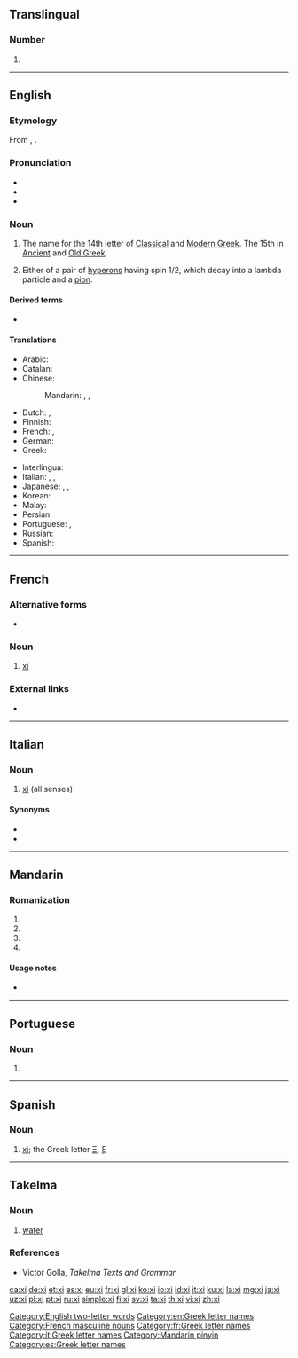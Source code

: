 {{also|Ⅺ|ⅺ|XI|xí|xì|xǐ|xī|xị|χι|xi'}}
==Translingual==

===Number===
{{mul-number}}

# {{alternative case form of|XI|lang=mul}}

----

==English==
{{letter_disp2|nu|[[image:Greek_uc_xi.png|50px]][[image:Greek_lc_xi.png|30px]]|omicron|ξεῖ|Ξ|ξ}}

===Etymology===
From {{etyl|grc|en}} {{l|grc|ξεῖ}}, {{l|grc|ξῖ}}.

===Pronunciation===
* {{IPA|/ksaɪ/|/zaɪ/|/saɪ/|/ksiː/|lang=en}}
* {{audio|en-us-xi.ogg|Audio (US)|lang=en}}
* {{rhymes|aɪ|lang=en}}

===Noun===
{{en-noun}}

# The name for the 14th letter of [[Classical Greek|Classical]] and [[Modern Greek]]. The 15th in [[Ancient Greek|Ancient]] and [[Old Greek]].
# {{lb|en|particle}} Either of a pair of [[hyperons]] having spin 1/2, which decay into a lambda particle and a [[pion]].

====Derived terms====
* {{l|en|xi baryon}}

====Translations====
{{trans-top|Greek letter}}
* Arabic: {{t|ar|كْسِي|m}}
* Catalan: {{t+|ca|ksi|f}}
* Chinese:
*: Mandarin: {{t+|cmn|克西|tr=kèxī|sc=Hani}}, {{t|cmn|克希|tr=kèxī|sc=Hani}}, {{t+|cmn|可塞|tr=kěsài|sc=Hani}}
* Dutch: {{t|nl|xi|m|f}}, {{t|nl|ksi|m|f}}
* Finnish: {{t+|fi|ksii}}
* French: {{t+|fr|xi|m}}, {{t+|fr|ksi|m}}
* German: {{t+|de|Xi|n}}
* Greek: {{t+|el|ξι|n}}
{{trans-mid}}
* Interlingua: {{t|ia|xi}}
* Italian: {{t+|it|xi|m|f}}, {{t|it|csi|m|f}}, {{t|it|ksi|m|f}}
* Japanese: {{t|ja|グザイ|tr=guzai|sc=Jpan}}, {{t|ja|クサイ|tr=kusai|sc=Jpan}}, {{t|ja|クスィー|tr=kusī|sc=Jpan}}
* Korean: {{t+|ko|크시|sc=Kore}}
* Malay: {{t|ms|xi}}
* Persian: {{t+|fa|کسی|tr=ksi|sc=fa-Arab}}
* Portuguese: {{t+|pt|xi|m}}, {{t+|pt|csi|m}}
* Russian: {{t|ru|кси|n}}
* Spanish: {{t+|es|xi|f}}
{{trans-bottom}}

[[Category:English two-letter words]]
[[Category:en:Greek letter names]]

----

==French==

===Alternative forms===
* {{l|fr|ksi}}

===Noun===
{{fr-noun|m|xi|xis}}

# [[xi#English|xi]] {{gloss|Greek letter}}

===External links===
* {{R:TLFi}}

[[Category:French masculine nouns]]
[[Category:fr:Greek letter names]]

----

==Italian==

===Noun===
{{head|it|noun|g=m|g2=f|invariable}}

# [[#English|xi]] (all senses)

====Synonyms====
* {{l|it|csi}}
* {{l|it|ksi}}

[[Category:it:Greek letter names]]

----

==Mandarin==

===Romanization===
{{head|cmn|pinyin}}

# {{nonstandard spelling of|lang=cmn|sc=Latn|xī}}
# {{nonstandard spelling of|lang=cmn|sc=Latn|xí}}
# {{nonstandard spelling of|lang=cmn|sc=Latn|xǐ}}
# {{nonstandard spelling of|lang=cmn|sc=Latn|xì}}

====Usage notes====
* {{cmn-toneless-note}}

[[Category:Mandarin pinyin]]

----

==Portuguese==

===Noun===
{{pt-noun|m}}

# {{alternative spelling of|csi|lang=pt}}

----

==Spanish==

===Noun===
{{es-noun|f|xíes}}

# [[#English|xi]]; the Greek letter [[Ξ]], [[ξ]]

[[Category:es:Greek letter names]]

----

==Takelma==

===Noun===
{{head|tkm|noun}}

# [[water]]

===References===
* Victor Golla, ''Takelma Texts and Grammar''

[[ca:xi]]
[[de:xi]]
[[et:xi]]
[[es:xi]]
[[eu:xi]]
[[fr:xi]]
[[gl:xi]]
[[ko:xi]]
[[io:xi]]
[[id:xi]]
[[it:xi]]
[[ku:xi]]
[[la:xi]]
[[mg:xi]]
[[ja:xi]]
[[uz:xi]]
[[pl:xi]]
[[pt:xi]]
[[ru:xi]]
[[simple:xi]]
[[fi:xi]]
[[sv:xi]]
[[ta:xi]]
[[th:xi]]
[[vi:xi]]
[[zh:xi]]